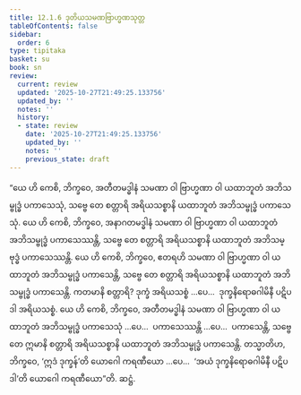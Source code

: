 ```yaml
---
title: 12.1.6 ဒုတိယသမဏဗြာဟ္မဏသုတ္တ
tableOfContents: false
sidebar:
  order: 6
type: tipitaka
basket: su
book: sn
review:
  current: review
  updated: '2025-10-27T21:49:25.133756'
  updated_by: ''
  notes: ''
  history:
  - state: review
    date: '2025-10-27T21:49:25.133756'
    updated_by: ''
    notes: ''
    previous_state: draft
---
```



<ReviewStatus review={frontmatter.review} showDetails={true} />

<HypothesisAnnotation frontmatter={frontmatter} />

<DynamicBreadcrumb />

<Division number="1076" book="sn" e="ch" v="18" p="439">

<Paragraph number="2184" book="sn">
“ယေ ဟိ ကေစိ, ဘိက္ခဝေ, အတီတမဒ္ဓါနံ သမဏာ ဝါ ဗြာဟ္မဏာ ဝါ ယထာဘူတံ အဘိသမ္ဗုဒ္ဓံ ပကာသေသုံ, သဗ္ဗေ တေ စတ္တာရိ အရိယသစ္စာနိ ယထာဘူတံ အဘိသမ္ဗုဒ္ဓံ ပကာသေသုံ. ယေ ဟိ ကေစိ, ဘိက္ခဝေ, အနာဂတမဒ္ဓါနံ သမဏာ ဝါ ဗြာဟ္မဏာ ဝါ ယထာဘူတံ အဘိသမ္ဗုဒ္ဓံ ပကာသေဿန္တိ, သဗ္ဗေ တေ စတ္တာရိ အရိယသစ္စာနိ ယထာဘူတံ အဘိသမ္ဗုဒ္ဓံ ပကာသေဿန္တိ. ယေ ဟိ ကေစိ, ဘိက္ခဝေ, ဧတရဟိ သမဏာ ဝါ ဗြာဟ္မဏာ ဝါ ယထာဘူတံ အဘိသမ္ဗုဒ္ဓံ ပကာသေန္တိ, သဗ္ဗေ တေ စတ္တာရိ အရိယသစ္စာနိ ယထာဘူတံ အဘိသမ္ဗုဒ္ဓံ ပကာသေန္တိ.
</Paragraph>

<Paragraph number="2185" book="sn">
ကတမာနိ စတ္တာရိ? ဒုက္ခံ အရိယသစ္စံ …ပေ…  ဒုက္ခနိရောဓဂါမိနီ ပဋိပဒါ အရိယသစ္စံ. ယေ ဟိ ကေစိ, ဘိက္ခဝေ, အတီတမဒ္ဓါနံ သမဏာ ဝါ ဗြာဟ္မဏာ ဝါ ယထာဘူတံ အဘိသမ္ဗုဒ္ဓံ ပကာသေသုံ …ပေ…  ပကာသေဿန္တိ …ပေ…  ပကာသေန္တိ, သဗ္ဗေ တေ ဣမာနိ စတ္တာရိ အရိယသစ္စာနိ ယထာဘူတံ အဘိသမ္ဗုဒ္ဓံ ပကာသေန္တိ.
</Paragraph>

<Paragraph number="2186" book="sn">
တသ္မာတိဟ, ဘိက္ခဝေ, ‘ဣဒံ ဒုက္ခန်’တိ ယောဂေါ ကရဏီယော …ပေ…  ‘အယံ ဒုက္ခနိရောဓဂါမိနီ ပဋိပဒါ’တိ ယောဂေါ ကရဏီယော”တိ.

</Paragraph>
</Division>

<Paragraph number="2187" type="center" book="sn">
ဆဋ္ဌံ.
</Paragraph>